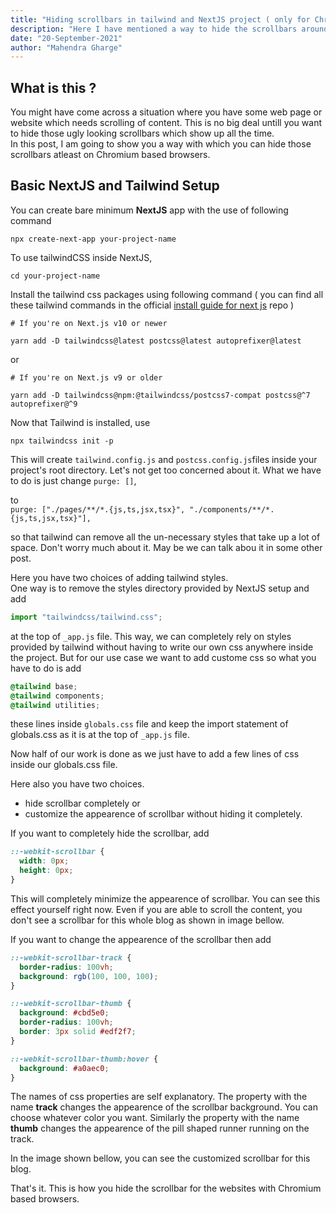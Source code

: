 ```yaml
---
title: "Hiding scrollbars in tailwind and NextJS project ( only for Chromium based browsers )"
description: "Here I have mentioned a way to hide the scrollbars around a scrolling webpage."
date: "20-September-2021"
author: "Mahendra Gharge"
---
```


## What is this ?

You might have come across a situation where you have some web page or website which needs scrolling of content.
This is no big deal untill you want to hide those ugly looking scrollbars which show up all the time.  
In this post, I am going to show you a way with which you can hide those scrollbars atleast on Chromium based browsers.

## Basic NextJS and Tailwind Setup

You can create bare minimum **NextJS** app with the use of following command

```
npx create-next-app your-project-name
```

To use tailwindCSS inside NextJS,

```
cd your-project-name
```

Install the tailwind css packages using following command ( you can find all these tailwind commands in the official [install guide for next js](https://tailwindcss.com/docs/guides/nextjs) repo )

```
# If you're on Next.js v10 or newer

yarn add -D tailwindcss@latest postcss@latest autoprefixer@latest
```

or

```
# If you're on Next.js v9 or older

yarn add -D tailwindcss@npm:@tailwindcss/postcss7-compat postcss@^7 autoprefixer@^9
```

Now that Tailwind is installed, use

```
npx tailwindcss init -p
```

This will create `tailwind.config.js` and `postcss.config.js`files inside your project's root directory. Let's not get too concerned about it. What we have to do is just change
`purge: []`,

to  
`purge: ["./pages/**/*.{js,ts,jsx,tsx}", "./components/**/*.{js,ts,jsx,tsx}"],`

so that tailwind can remove all the un-necessary styles that take up a lot of space. Don't worry much about it. May be we can talk abou it in some other post.

Here you have two choices of adding tailwind styles.  
One way is to remove the styles directory provided by NextJS setup and add

```jsx
import "tailwindcss/tailwind.css";
```

at the top of `_app.js` file.
This way, we can completely rely on styles provided by tailwind without having to write our own css anywhere inside the project. But for our use case we want to add custome css so what you have to do is add

```CSS
@tailwind base;
@tailwind components;
@tailwind utilities;
```

these lines inside `globals.css` file and keep the import statement of globals.css as it is at the top of `_app.js` file.

Now half of our work is done as we just have to add a few lines of css inside our globals.css file.

Here also you have two choices.

- hide scrollbar completely
  or
- customize the appearence of scrollbar without hiding it completely.

If you want to completely hide the scrollbar, add

```CSS
::-webkit-scrollbar {
  width: 0px;
  height: 0px;
}
```

This will completely minimize the appearence of scrollbar. You can see this effect yourself right now. Even if you are able to scroll the content, you don't see a scrollbar
for this whole blog as shown in image bellow.

<BlogImage shouldPreload={true} url="/images/without.png" />

If you want to change the appearence of the scrollbar then add

```CSS
::-webkit-scrollbar-track {
  border-radius: 100vh;
  background: rgb(100, 100, 100);
}

::-webkit-scrollbar-thumb {
  background: #cbd5e0;
  border-radius: 100vh;
  border: 3px solid #edf2f7;
}

::-webkit-scrollbar-thumb:hover {
  background: #a0aec0;
}
```

The names of css properties are self explanatory.
The property with the name **track** changes the appearence of the scrollbar background.
You can choose whatever color you want.
Similarly the property with the name **thumb** changes the appearence of the pill shaped runner running on the track.

In the image shown bellow, you can see the customized scrollbar for this blog.

<BlogImage shouldPreload={true} url="/images/with.png" />

That's it. This is how you hide the scrollbar for the websites with Chromium based browsers.

